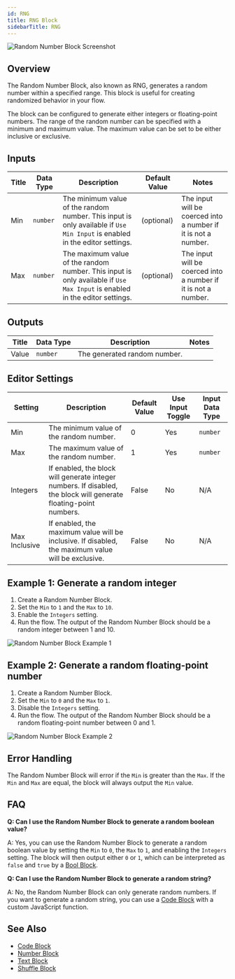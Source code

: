 ```yaml
---
id: RNG
title: RNG Block
sidebarTitle: RNG
---
```


 

![Random Number Block Screenshot](./assets/rng-block.png)

## Overview

The Random Number Block, also known as RNG, generates a random number within a specified range. This block is useful for creating randomized behavior in your flow.

The block can be configured to generate either integers or floating-point numbers. The range of the random number can be specified with a minimum and maximum value. The maximum value can be set to be either inclusive or exclusive.

<Tabs>

<Tab title="Inputs">

## Inputs

| Title | Data Type | Description                                                                                                                | Default Value | Notes                                                          |
| ----- | --------- | -------------------------------------------------------------------------------------------------------------------------- | ------------- | -------------------------------------------------------------- |
| Min   | `number`  | The minimum value of the random number. This input is only available if `Use Min Input` is enabled in the editor settings. | (optional)    | The input will be coerced into a number if it is not a number. |
| Max   | `number`  | The maximum value of the random number. This input is only available if `Use Max Input` is enabled in the editor settings. | (optional)    | The input will be coerced into a number if it is not a number. |

</Tab>

<Tab title="Outputs">

## Outputs

| Title | Data Type | Description                  | Notes |
| ----- | --------- | ---------------------------- | ----- |
| Value | `number`  | The generated random number. |       |

</Tab>

<Tab title="Editor Settings">

## Editor Settings

| Setting       | Description                                                                                                     | Default Value | Use Input Toggle | Input Data Type |
| ------------- | --------------------------------------------------------------------------------------------------------------- | ------------- | ---------------- | --------------- |
| Min           | The minimum value of the random number.                                                                         | 0             | Yes              | `number`        |
| Max           | The maximum value of the random number.                                                                         | 1             | Yes              | `number`        |
| Integers      | If enabled, the block will generate integer numbers. If disabled, the block will generate floating-point numbers. | False         | No               | N/A             |
| Max Inclusive | If enabled, the maximum value will be inclusive. If disabled, the maximum value will be exclusive.              | False         | No               | N/A             |

</Tab>

</Tabs>

## Example 1: Generate a random integer

1. Create a Random Number Block.
2. Set the `Min` to `1` and the `Max` to `10`.
3. Enable the `Integers` setting.
4. Run the flow. The output of the Random Number Block should be a random integer between 1 and 10.

![Random Number Block Example 1](./assets/rng-block-example-01.png)

## Example 2: Generate a random floating-point number

1. Create a Random Number Block.
2. Set the `Min` to `0` and the `Max` to `1`.
3. Disable the `Integers` setting.
4. Run the flow. The output of the Random Number Block should be a random floating-point number between 0 and 1.

![Random Number Block Example 2](./assets/rng-block-example-02.png)

## Error Handling

The Random Number Block will error if the `Min` is greater than the `Max`. If the `Min` and `Max` are equal, the block will always output the `Min` value.

## FAQ

**Q: Can I use the Random Number Block to generate a random boolean value?**

A: Yes, you can use the Random Number Block to generate a random boolean value by setting the `Min` to `0`, the `Max` to `1`, and enabling the `Integers` setting. The block will then output either `0` or `1`, which can be interpreted as `false` and `true` by a [Bool Block](./bool.mdx).

**Q: Can I use the Random Number Block to generate a random string?**

A: No, the Random Number Block can only generate random numbers. If you want to generate a random string, you can use a [Code Block](./code.mdx) with a custom JavaScript function.

## See Also

- [Code Block](./code.mdx)
- [Number Block](./number.mdx)
- [Text Block](./text.mdx)
- [Shuffle Block](./shuffle.mdx)
